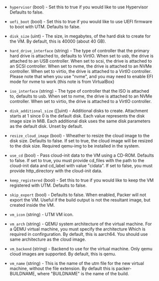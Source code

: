 <!-- Code generated from the comments of the Config struct in builder/utm/cloud/config.go; DO NOT EDIT MANUALLY -->

- `hypervisor` (bool) - Set this to true if you would like to use Hypervisor
  Defaults to false.

- `uefi_boot` (bool) - Set this to true if you would like to use UEFI firmware to boot with
  UTM. Defaults to false.

- `disk_size` (uint) - The size, in megabytes, of the hard disk to create for the VM. By
  default, this is 40000 (about 40 GB).

- `hard_drive_interface` (string) - The type of controller that the primary hard drive is attached to,
  defaults to VirtIO. When set to usb, the drive is attached to an USB
  controller. When set to scsi, the drive is attached to an  SCSI
  controller. When set to nvme, the drive is attached to an NVMe
  controller. When set to virtio, the drive is attached to a VirtIO
  controller. Please note that when you use "nvme",
  and you may need to enable EFI mode for nvme to work (this note is from VirtualBox)

- `iso_interface` (string) - The type of controller that the ISO is attached to, defaults to usb.
  When set to nvme, the drive is attached to an NVMe controller.
  When set to virtio, the drive is attached to a VirtIO controller.

- `disk_additional_size` ([]uint) - Additional disks to create. Attachment starts at 1 since 0
  is the default disk. Each value represents the disk image size in MiB.
  Each additional disk uses the same disk parameters as the default disk.
  Unset by default.

- `resize_cloud_image` (bool) - Wheather to resize the cloud image to the disk size. Defaults to false.
  If set to true, the cloud image will be resized to the disk size.
  Required qemu-img to be installed in the system.

- `use_cd` (bool) - Pass cloud-init data to the VM using a CD-ROM. Defaults to false.
  If set to true, you must provide cd_files with the path to the cloud-init
  data and cd_label with value "cidata".
  If set to false, you must provide http_directory with the cloud-init data.

- `keep_registered` (bool) - Set this to true if you would like to keep the VM registered with
  UTM. Defaults to false.

- `skip_export` (bool) - Defaults to false. When enabled, Packer will not export the VM. Useful
  if the build output is not the resultant image, but created inside the
  VM.

- `vm_icon` (string) - UTM VM icon.

- `vm_arch` (string) - QEMU system architecture of the virtual machine.
  For a QEMU virtual machine, you must specify the architecture
  Which is required in confirguration. By default, this is aarch64.
  You should use same architecture as the cloud image.

- `vm_backend` (string) - Backend to use for the virtual machine.
  Only qemu cloud images are supported.
  By default, this is qemu.

- `vm_name` (string) - This is the name of the utm file for the new virtual machine, without
  the file extension. By default this is packer-BUILDNAME, where
  "BUILDNAME" is the name of the build.

<!-- End of code generated from the comments of the Config struct in builder/utm/cloud/config.go; -->
